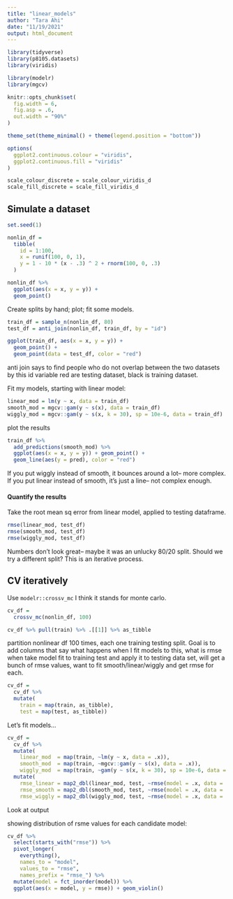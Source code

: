 ```yaml
---
title: "linear_models"
author: "Tara Ahi"
date: "11/19/2021"
output: html_document
---
```


```r
library(tidyverse)
library(p8105.datasets)
library(viridis)

library(modelr)
library(mgcv)

knitr::opts_chunk$set(
  fig.width = 6,
  fig.asp = .6,
  out.width = "90%"
)

theme_set(theme_minimal() + theme(legend.position = "bottom"))

options(
  ggplot2.continuous.colour = "viridis",
  ggplot2.continuous.fill = "viridis"
)

scale_colour_discrete = scale_colour_viridis_d
scale_fill_discrete = scale_fill_viridis_d
```


## Simulate a dataset


```r
set.seed(1)

nonlin_df = 
  tibble(
    id = 1:100,
    x = runif(100, 0, 1),
    y = 1 - 10 * (x - .3) ^ 2 + rnorm(100, 0, .3)
  )

nonlin_df %>% 
  ggplot(aes(x = x, y = y)) + 
  geom_point()
```



Create splits by hand; plot; fit some models.

```r
train_df = sample_n(nonlin_df, 80)
test_df = anti_join(nonlin_df, train_df, by = "id")

ggplot(train_df, aes(x = x, y = y)) + 
  geom_point() + 
  geom_point(data = test_df, color = "red")
```

anti join says to find people who do not overlap between the two datasets by this id variable
red are testing dataset, black is training dataset.

Fit my models, starting with linear model:

```r
linear_mod = lm(y ~ x, data = train_df)
smooth_mod = mgcv::gam(y ~ s(x), data = train_df)
wiggly_mod = mgcv::gam(y ~ s(x, k = 30), sp = 10e-6, data = train_df)
```


plot the results

```r
train_df %>% 
  add_predictions(smooth_mod) %>% 
  ggplot(aes(x = x, y = y)) + geom_point() + 
  geom_line(aes(y = pred), color = "red")
```

If you put wiggly instead of smooth, it bounces around a lot-- more complex. 
If you put linear instead of smooth, it's just a line-- not complex enough.

#### Quantify the results
Take the root mean sq error from linear model, applied to testing dataframe.

```r
rmse(linear_mod, test_df)
rmse(smooth_mod, test_df)
rmse(wiggly_mod, test_df)
```
Numbers don't look great-- maybe it was an unlucky 80/20 split. Should we try a different split? This is an iterative process. 


## CV iteratively

Use `modelr::crossv_mc`
I think it stands for monte carlo. 

```r
cv_df = 
  crossv_mc(nonlin_df, 100) 

cv_df %>% pull(train) %>% .[[1]] %>% as_tibble
```

partition nonlinear df 100 times, each one training testing split. Goal is to add columns that say what happens when I fit models to this, what is rmse when take model fit to training test and apply it to testing data set, will get a bunch of rmse values, want to fit smooth/linear/wiggly and get rmse for each. 

```r
cv_df =
  cv_df %>% 
  mutate(
    train = map(train, as_tibble),
    test = map(test, as_tibble))
```

Let's fit models...

```r
cv_df = 
  cv_df %>% 
  mutate(
    linear_mod  = map(train, ~lm(y ~ x, data = .x)),
    smooth_mod  = map(train, ~mgcv::gam(y ~ s(x), data = .x)),
    wiggly_mod  = map(train, ~gam(y ~ s(x, k = 30), sp = 10e-6, data = .x))) %>% 
  mutate(
    rmse_linear = map2_dbl(linear_mod, test, ~rmse(model = .x, data = .y)),
    rmse_smooth = map2_dbl(smooth_mod, test, ~rmse(model = .x, data = .y)),
    rmse_wiggly = map2_dbl(wiggly_mod, test, ~rmse(model = .x, data = .y)))
```

Look at output

showing distribution of rsme values for each candidate model:
```r
cv_df %>% 
  select(starts_with("rmse")) %>% 
  pivot_longer(
    everything(),
    names_to = "model", 
    values_to = "rmse",
    names_prefix = "rmse_") %>% 
  mutate(model = fct_inorder(model)) %>% 
  ggplot(aes(x = model, y = rmse)) + geom_violin()
```










